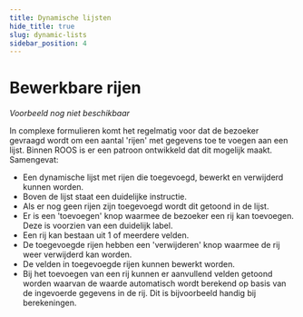 ```yaml
---
title: Dynamische lijsten
hide_title: true
slug: dynamic-lists
sidebar_position: 4
---
```



# Bewerkbare rijen

<Alert kind="warning" content="Let op: dit patroon is nog in ontwikkeling." />

<ComponentExample>
  <em>Voorbeeld nog niet beschikbaar</em>
</ComponentExample>

<p>
  In complexe formulieren komt het regelmatig voor dat de bezoeker gevraagd wordt om een aantal 'rijen' met gegevens toe
  te voegen aan een lijst. Binnen ROOS is er een patroon ontwikkeld dat dit mogelijk maakt. Samengevat:
</p>

- Een dynamische lijst met rijen die toegevoegd, bewerkt en verwijderd kunnen worden.
- Boven de lijst staat een duidelijke instructie.
- Als er nog geen rijen zijn toegevoegd wordt dit getoond in de lijst.
- Er is een 'toevoegen' knop waarmee de bezoeker een rij kan toevoegen. Deze is voorzien van een duidelijk label.
- Een rij kan bestaan uit 1 of meerdere velden.
- De toegevoegde rijen hebben een 'verwijderen' knop waarmee de rij weer verwijderd kan worden.
- De velden in toegevoegde rijen kunnen bewerkt worden.
- Bij het toevoegen van een rij kunnen er aanvullend velden getoond worden waarvan de waarde automatisch wordt berekend op basis van de ingevoerde gegevens in de rij. Dit is bijvoorbeeld handig bij berekeningen.

